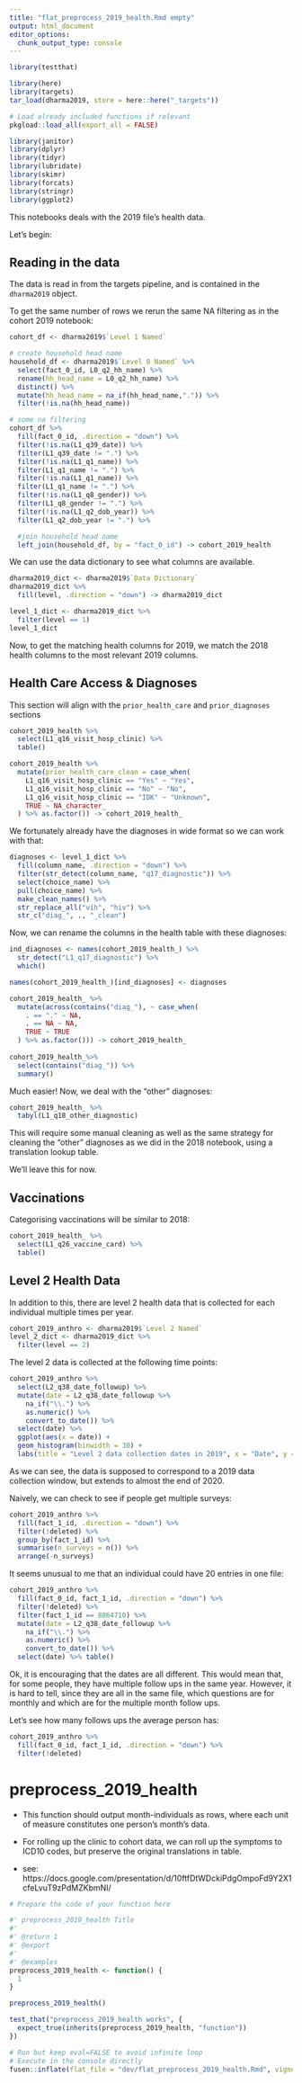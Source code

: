 ```yaml
---
title: "flat_preprocess_2019_health.Rmd empty"
output: html_document
editor_options: 
  chunk_output_type: console
---
```


```r
library(testthat)
```

```r
library(here)
library(targets)
tar_load(dharma2019, store = here::here("_targets"))

# Load already included functions if relevant
pkgload::load_all(export_all = FALSE)

library(janitor)
library(dplyr)
library(tidyr)
library(lubridate)
library(skimr)
library(forcats)
library(stringr)
library(ggplot2)
```

This notebooks deals with the 2019 file's health data.

Let's begin:

## Reading in the data

The data is read in from the targets pipeline, and is contained in the `dharma2019` object.

To get the same number of rows we rerun the same NA filtering as
in the cohort 2019 notebook:

```r
cohort_df <- dharma2019$`Level 1 Named`

# create household head name
household_df <- dharma2019$`Level 0 Named` %>%
  select(fact_0_id, L0_q2_hh_name) %>%
  rename(hh_head_name = L0_q2_hh_name) %>%
  distinct() %>%
  mutate(hh_head_name = na_if(hh_head_name,".")) %>%
  filter(!is.na(hh_head_name))

# some na filtering
cohort_df %>%
  fill(fact_0_id, .direction = "down") %>%
  filter(!is.na(L1_q39_date)) %>%
  filter(L1_q39_date != ".") %>% 
  filter(!is.na(L1_q1_name)) %>%
  filter(L1_q1_name != ".") %>% 
  filter(!is.na(L1_q1_name)) %>%
  filter(L1_q1_name != ".") %>% 
  filter(!is.na(L1_q8_gender)) %>%
  filter(L1_q8_gender != ".") %>%
  filter(!is.na(L1_q2_dob_year)) %>%
  filter(L1_q2_dob_year != ".") %>%

  #join household head name
  left_join(household_df, by = "fact_0_id") -> cohort_2019_health
```

We can use the data dictionary to see what columns are available.

```r
dharma2019_dict <- dharma2019$`Data Dictionary`
dharma2019_dict %>%
  fill(level, .direction = "down") -> dharma2019_dict

level_1_dict <- dharma2019_dict %>%
  filter(level == 1)
level_1_dict
```

Now, to get the matching health columns for 2019, we match the
2018 health columns to the most relevant 2019 columns.

## Health Care Access & Diagnoses

This section will align with the `prior_health_care` and `prior_diagnoses` sections

```r
cohort_2019_health %>%
  select(L1_q16_visit_hosp_clinic) %>%
  table()
```

```r
cohort_2019_health %>%
  mutate(prior_health_care_clean = case_when(
    L1_q16_visit_hosp_clinic == "Yes" ~ "Yes",
    L1_q16_visit_hosp_clinic == "No" ~ "No",
    L1_q16_visit_hosp_clinic == "IDK" ~ "Unknown",
    TRUE ~ NA_character_
  ) %>% as.factor()) -> cohort_2019_health_
```

We fortunately already have the diagnoses in wide format so we can work with that:

```r
diagnoses <- level_1_dict %>%
  fill(column_name, .direction = "down") %>%
  filter(str_detect(column_name, "q17_diagnostic")) %>%
  select(choice_name) %>%
  pull(choice_name) %>%
  make_clean_names() %>%
  str_replace_all("vih", "hiv") %>%
  str_c("diag_", ., "_clean")

```

Now, we can rename the columns in the health table with these
diagnoses:
```r
ind_diagnoses <- names(cohort_2019_health_) %>%
  str_detect("L1_q17_diagnostic") %>%
  which()

names(cohort_2019_health_)[ind_diagnoses] <- diagnoses
```

```r
cohort_2019_health_ %>%
  mutate(across(contains("diag_"), ~ case_when(
    . == "." ~ NA,
    . == NA ~ NA,
    TRUE ~ TRUE
  ) %>% as.factor())) -> cohort_2019_health_
  
cohort_2019_health_%>%
  select(contains("diag_")) %>%
  summary()
```

Much easier! Now, we deal with the "other" diagnoses:

```r
cohort_2019_health_ %>%
  tabyl(L1_q18_other_diagnostic)
```

This will require some manual cleaning as well as the same strategy for
cleaning the "other" diagnoses as we did in the 2018 notebook, using a
translation lookup table.

We'll leave this for now.

## Vaccinations

Categorising vaccinations will be similar to 2018:

```r
cohort_2019_health_ %>%
  select(L1_q26_vaccine_card) %>%
  table()
```

## Level 2 Health Data

In addition to this, there are level 2 health data that is collected
for each individual multiple times per year.

```r
cohort_2019_anthro <- dharma2019$`Level 2 Named`
level_2_dict <- dharma2019_dict %>%
  filter(level == 2)
```

The level 2 data is collected at the following time points:

```r
cohort_2019_anthro %>%
  select(L2_q38_date_followup) %>%
  mutate(date = L2_q38_date_followup %>%
    na_if("\\.") %>% 
    as.numeric() %>%
    convert_to_date()) %>%
  select(date) %>%
  ggplot(aes(x = date)) +
  geom_histogram(binwidth = 30) +
  labs(title = "Level 2 data collection dates in 2019", x = "Date", y = "Count")
```

As we can see, the data is supposed to correspond to a 2019 data collection
window, but extends to almost the end of 2020.

Naively, we can check to see if people get multiple surveys:

```r
cohort_2019_anthro %>%
  fill(fact_1_id, .direction = "down") %>%
  filter(!deleted) %>%
  group_by(fact_1_id) %>%
  summarise(n_surveys = n()) %>%
  arrange(-n_surveys)
```

It seems unusual to me that an individual could have 20 entries in one
file:

```r
cohort_2019_anthro %>%
  fill(fact_0_id, fact_1_id, .direction = "down") %>%
  filter(!deleted) %>%
  filter(fact_1_id == 8864710) %>%
  mutate(date = L2_q38_date_followup %>%
    na_if("\\.") %>% 
    as.numeric() %>%
    convert_to_date()) %>%
  select(date) %>% table()
```

Ok, it is encouraging that the dates are all different. This would mean that,
for some people, they have multiple follow ups in the same year. However,
it is hard to tell, since they are all in the same file, which questions are
for monthly and which are for the multiple month follow ups.

Let's see how many follows ups the average person has:

```r
cohort_2019_anthro %>%
  fill(fact_0_id, fact_1_id, .direction = "down") %>%
  filter(!deleted)
```

# preprocess_2019_health

* This function should output month-individuals as rows, where each unit of
measure constitutes one person's month's data.

* For rolling up the clinic to cohort data, we can roll up the
symptoms to ICD10 codes, but preserve the original translations in table.

* see: https://docs.google.com/presentation/d/10ftfDtWDckiPdgOmpoFd9Y2X1cfeLvuT9zPdMZKbmNI/


```r
# Prepare the code of your function here
```

```r
#' preprocess_2019_health Title
#'
#' @return 1
#' @export
#'
#' @examples
preprocess_2019_health <- function() {
  1
}
```

```r
preprocess_2019_health()
```

```r
test_that("preprocess_2019_health works", {
  expect_true(inherits(preprocess_2019_health, "function"))
})
```


```r
# Run but keep eval=FALSE to avoid infinite loop
# Execute in the console directly
fusen::inflate(flat_file = "dev/flat_preprocess_2019_health.Rmd", vignette_name = "Go further")
```

